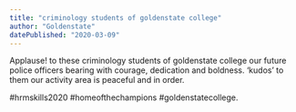 ```yaml
---
title: "criminology students of goldenstate college"
author: "Goldenstate"
datePublished: "2020-03-09"
---
```


Applause! to these criminology students of goldenstate college our future police officers bearing with courage, dedication and boldness. ‘kudos’ to them our activity area is peaceful and in order.

#hrmskills2020 #homeofthechampions #goldenstatecollege.